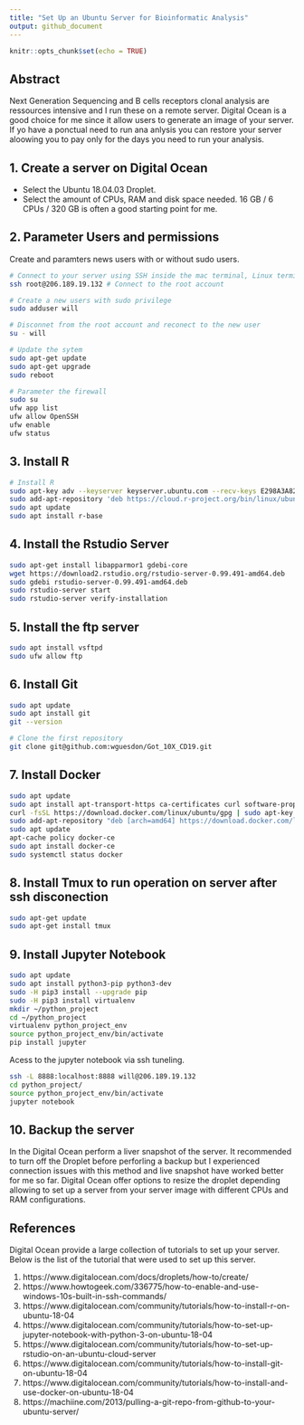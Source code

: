```yaml
---
title: "Set Up an Ubuntu Server for Bioinformatic Analysis"
output: github_document
---
```


```r
knitr::opts_chunk$set(echo = TRUE)
```

## Abstract
Next Generation Sequencing and B cells receptors clonal analysis are ressources intensive and I run these on a remote server. Digital Ocean is a good choice for me since it allow users to generate an image of your server. If yo have a ponctual need to run ana anlysis you can restore your server aloowing you to pay only for the days you need to run your analysis. 

## 1. Create a server on Digital Ocean

* Select the Ubuntu 18.04.03 Droplet.
* Select the amount of CPUs, RAM and disk space needed. 16 GB / 6 CPUs / 320 GB is often a good starting point for me.

## 2. Parameter Users and permissions
Create and paramters news users with or without sudo users.  
```bash
# Connect to your server using SSH inside the mac terminal, Linux terminal or Windows Ubuntu terminal.
ssh root@206.189.19.132 # Connect to the root account

# Create a new users with sudo privilege
sudo adduser will

# Disconnet from the root account and reconect to the new user
su - will

# Update the sytem
sudo apt-get update
sudo apt-get upgrade
sudo reboot

# Parameter the firewall
sudo su
ufw app list
ufw allow OpenSSH
ufw enable
ufw status
```

## 3. Install R
```bash
# Install R
sudo apt-key adv --keyserver keyserver.ubuntu.com --recv-keys E298A3A825C0D65DFD57CBB651716619E084DAB9  
sudo add-apt-repository 'deb https://cloud.r-project.org/bin/linux/ubuntu bionic-cran35/' 
sudo apt update
sudo apt install r-base
```

## 4. Install the Rstudio Server
```bash
sudo apt-get install libapparmor1 gdebi-core
wget https://download2.rstudio.org/rstudio-server-0.99.491-amd64.deb
sudo gdebi rstudio-server-0.99.491-amd64.deb
sudo rstudio-server start
sudo rstudio-server verify-installation
```

## 5. Install the ftp server
```bash
sudo apt install vsftpd
sudo ufw allow ftp
```

## 6. Install Git
```bash
sudo apt update
sudo apt install git
git --version

# Clone the first repository
git clone git@github.com:wguesdon/Got_10X_CD19.git
```

## 7. Install Docker
```bash
sudo apt update
sudo apt install apt-transport-https ca-certificates curl software-properties-common
curl -fsSL https://download.docker.com/linux/ubuntu/gpg | sudo apt-key add -
sudo add-apt-repository "deb [arch=amd64] https://download.docker.com/linux/ubuntu bionic stable"
sudo apt update
apt-cache policy docker-ce
sudo apt install docker-ce
sudo systemctl status docker
```

## 8. Install Tmux to run operation on server after ssh disconection
```bash
sudo apt-get update
sudo apt-get install tmux
```

## 9. Install Jupyter Notebook
```bash
sudo apt update
sudo apt install python3-pip python3-dev
sudo -H pip3 install --upgrade pip
sudo -H pip3 install virtualenv
mkdir ~/python_project
cd ~/python_project
virtualenv python_project_env
source python_project_env/bin/activate
pip install jupyter
```

Acess to the jupyter notebook via ssh tuneling.  
```bash
ssh -L 8888:localhost:8888 will@206.189.19.132
cd python_project/
source python_project_env/bin/activate
jupyter notebook
```

## 10. Backup the server
In the Digital Ocean perform a liver snapshot of the server. It recommended to turn off the Droplet before perforling a backup but I experienced connection issues with this method and live snapshot have worked better for me so far. Digital Ocean offer options to resize the droplet depending allowing to set up a server from your server image with different CPUs and RAM configurations.

## References
Digital Ocean provide a large collection of tutorials to set up your server. Below is the list of the tutorial that were used to set up this server.

1. https://www.digitalocean.com/docs/droplets/how-to/create/ 
2. https://www.howtogeek.com/336775/how-to-enable-and-use-windows-10s-built-in-ssh-commands/
3. https://www.digitalocean.com/community/tutorials/how-to-install-r-on-ubuntu-18-04 
4. https://www.digitalocean.com/community/tutorials/how-to-set-up-jupyter-notebook-with-python-3-on-ubuntu-18-04 
5. https://www.digitalocean.com/community/tutorials/how-to-set-up-rstudio-on-an-ubuntu-cloud-server
6. https://www.digitalocean.com/community/tutorials/how-to-install-git-on-ubuntu-18-04 
7. https://www.digitalocean.com/community/tutorials/how-to-install-and-use-docker-on-ubuntu-18-04
8. https://machiine.com/2013/pulling-a-git-repo-from-github-to-your-ubuntu-server/

